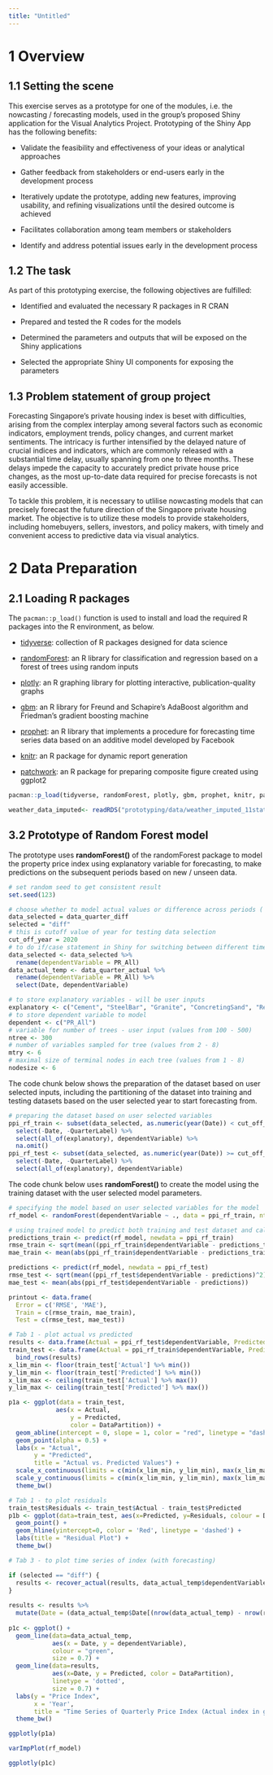 ```yaml
---
title: "Untitled"
---
```


# **1 Overview**

## **1.1 Setting the scene**

This exercise serves as a prototype for one of the modules, i.e. the nowcasting / forecasting models, used in the group's proposed Shiny application for the Visual Analytics Project. Prototyping of the Shiny App has the following benefits:

-   Validate the feasibility and effectiveness of your ideas or analytical approaches

-   Gather feedback from stakeholders or end-users early in the development process

-   Iteratively update the prototype, adding new features, improving usability, and refining visualizations until the desired outcome is achieved

-   Facilitates collaboration among team members or stakeholders

-   Identify and address potential issues early in the development process

## **1.2 The task**

As part of this prototyping exercise, the following objectives are fulfilled:

-   Identified and evaluated the necessary R packages in R CRAN

-   Prepared and tested the R codes for the models

-   Determined the parameters and outputs that will be exposed on the Shiny applications

-   Selected the appropriate Shiny UI components for exposing the parameters

## **1.3 Problem statement of group project**

Forecasting Singapore's private housing index is beset with difficulties, arising from the complex interplay among several factors such as economic indicators, employment trends, policy changes, and current market sentiments. The intricacy is further intensified by the delayed nature of crucial indices and indicators, which are commonly released with a substantial time delay, usually spanning from one to three months. These delays impede the capacity to accurately predict private house price changes, as the most up-to-date data required for precise forecasts is not easily accessible.

To tackle this problem, it is necessary to utlilise nowcasting models that can precisely forecast the future direction of the Singapore private housing market. The objective is to utilize these models to provide stakeholders, including homebuyers, sellers, investors, and policy makers, with timely and convenient access to predictive data via visual analytics.

# **2 Data Preparation**

## **2.1 Loading R packages**

The `pacman::p_load()` function is used to install and load the required R packages into the R environment, as below.

-   [tidyverse](https://www.tidyverse.org/): collection of R packages designed for data science

-   [randomForest](https://cran.r-project.org/web/packages/randomForest/): an R library for classification and regression based on a forest of trees using random inputs

-   [plotly](https://plotly.com/r/): an R graphing library for plotting interactive, publication-quality graphs

-   [gbm](https://cran.r-project.org/web/packages/gbm/): an R library for Freund and Schapire's AdaBoost algorithm and Friedman's gradient boosting machine

-   [prophet](https://cran.r-project.org/web/packages/prophet/): an R library that implements a procedure for forecasting time series data based on an additive model developed by Facebook

-   [knitr](https://cran.r-project.org/web/packages/knitr/): an R package for dynamic report generation

-   [patchwork](https://cran.r-project.org/web/packages/patchwork/): an R package for preparing composite figure created using ggplot2

```r
pacman::p_load(tidyverse, randomForest, plotly, gbm, prophet, knitr, patchwork)
```

```r
weather_data_imputed<- readRDS("prototyping/data/weather_imputed_11stations.rds")
```

## **3.2 Prototype of Random Forest model**

The prototype uses **randomForest()** of the randomForest package to model the property price index using explanatory variable for forecasting, to make predictions on the subsequent periods based on new / unseen data.

```r
# set random seed to get consistent result
set.seed(123)

# choose whether to model actual values or difference across periods ('actual' or 'diff)
data_selected = data_quarter_diff
selected = "diff"
# this is cutoff value of year for testing data selection                    
cut_off_year = 2020
# to do if/case statement in Shiny for switching between different time series
data_selected <- data_selected %>% 
  rename(dependentVariable = PR_All)
data_actual_temp <- data_quarter_actual %>% 
  rename(dependentVariable = PR_All) %>% 
  select(Date, dependentVariable)

# to store explanatory variables - will be user inputs
explanatory <- c("Cement", "SteelBar", "Granite", "ConcretingSand", "ReadyMixConcrete", "Index", "Bill1Yr", "Bond2Yr", "Bond5Yr", "Bond10Yr", "Rate", 'PR_All_Lag_1', 'PR_All_Lag_2', 'PR_All_Lag_3', 'PR_All_Lag_4')
# to store dependent variable to model
dependent <- c("PR_All")
# variable for number of trees - user input (values from 100 - 500)
ntree <- 300
# number of variables sampled for tree (values from 2 - 8)
mtry <- 6
# maximal size of terminal nodes in each tree (values from 1 - 8)
nodesize <- 6
```

The code chunk below shows the preparation of the dataset based on user selected inputs, including the partitioning of the dataset into training and testing datasets based on the user selected year to start forecasting from.

```r
# preparing the dataset based on user selected variables
ppi_rf_train <- subset(data_selected, as.numeric(year(Date)) < cut_off_year) %>% 
  select(-Date, -QuarterLabel) %>%
  select(all_of(explanatory), dependentVariable) %>% 
  na.omit()
ppi_rf_test <- subset(data_selected, as.numeric(year(Date)) >= cut_off_year) %>% 
  select(-Date, -QuarterLabel) %>% 
  select(all_of(explanatory), dependentVariable)
```

The code chunk below uses **randomForest()** to create the model using the training dataset with the user selected model parameters.

```r
# specifying the model based on user selected variables for the model
rf_model <- randomForest(dependentVariable ~ ., data = ppi_rf_train, ntree = ntree, mtry = mtry, nodesize = nodesize, importance = T, na.action = na.omit)  
```

```r
# using trained model to predict both training and test dataset and calculate RMSE
predictions_train <- predict(rf_model, newdata = ppi_rf_train)
rmse_train <- sqrt(mean((ppi_rf_train$dependentVariable - predictions_train)^2))
mae_train <- mean(abs(ppi_rf_train$dependentVariable - predictions_train))

predictions <- predict(rf_model, newdata = ppi_rf_test)
rmse_test <- sqrt(mean((ppi_rf_test$dependentVariable - predictions)^2))
mae_test <- mean(abs(ppi_rf_test$dependentVariable - predictions))

printout <- data.frame(
  Error = c('RMSE', 'MAE'),
  Train = c(rmse_train, mae_train),
  Test = c(rmse_test, mae_test))

# Tab 1 - plot actual vs predicted
results <- data.frame(Actual = ppi_rf_test$dependentVariable, Predicted = predictions, "DataPartition" = "Test")
train_test <- data.frame(Actual = ppi_rf_train$dependentVariable, Predicted = predictions_train, "DataPartition" = "Train") %>% 
  bind_rows(results)
x_lim_min <- floor(train_test['Actual'] %>% min())
y_lim_min <- floor(train_test['Predicted'] %>% min())
x_lim_max <- ceiling(train_test['Actual'] %>% max())
y_lim_max <- ceiling(train_test['Predicted'] %>% max())

p1a <- ggplot(data = train_test, 
             aes(x = Actual, 
                 y = Predicted, 
                 color = DataPartition)) +
  geom_abline(intercept = 0, slope = 1, color = "red", linetype = "dashed") +  # Add a diagonal line for reference
  geom_point(alpha = 0.5) +
  labs(x = "Actual", 
       y = "Predicted", 
       title = "Actual vs. Predicted Values") + 
  scale_x_continuous(limits = c(min(x_lim_min, y_lim_min), max(x_lim_max, y_lim_max))) +
  scale_y_continuous(limits = c(min(x_lim_min, y_lim_min), max(x_lim_max, y_lim_max))) +
  theme_bw()

# Tab 1 - to plot residuals
train_test$Residuals <- train_test$Actual - train_test$Predicted
p1b <- ggplot(data=train_test, aes(x=Predicted, y=Residuals, colour = DataPartition)) + 
  geom_point() +
  geom_hline(yintercept=0, color = 'Red', linetype = 'dashed') +
  labs(title = "Residual Plot") +
  theme_bw()

# Tab 3 - to plot time series of index (with forecasting)

if (selected == "diff") {
  results <- recover_actual(results, data_actual_temp$dependentVariable[nrow(data_actual_temp) - nrow(results)])
}
 
results <- results %>% 
  mutate(Date = (data_actual_temp$Date[(nrow(data_actual_temp) - nrow(results) + 1) : (nrow(data_actual_temp))]))
 
p1c <- ggplot() +
  geom_line(data=data_actual_temp,
            aes(x = Date, y = dependentVariable),
            colour = "green",
            size = 0.7) +
  geom_line(data=results,
            aes(x=Date, y = Predicted, color = DataPartition),
            linetype = 'dotted',
            size = 0.7) +
  labs(y = "Price Index",
       x = 'Year',
       title = "Time Series of Quarterly Price Index (Actual index in green)") +
  theme_bw()
```

```r
ggplotly(p1a) 
```

```r
varImpPlot(rf_model) 
```

```r
ggplotly(p1c)
```
